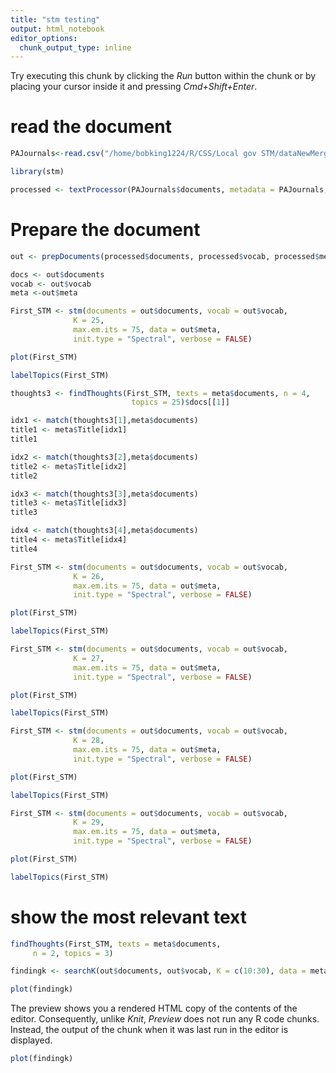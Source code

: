 ```yaml
---
title: "stm testing"
output: html_notebook
editor_options: 
  chunk_output_type: inline
---
```


Try executing this chunk by clicking the *Run* button within the chunk or by placing your cursor inside it and pressing *Cmd+Shift+Enter*. 

# read the document
```r
PAJournals<-read.csv("/home/bobking1224/R/CSS/Local gov STM/dataNewMerged.csv", stringsAsFactors = FALSE)
```

```r
library(stm)
```

```r
processed <- textProcessor(PAJournals$documents, metadata = PAJournals, removestopwords = TRUE, customstopwords = c("local government"))
```

# Prepare the document
```r
out <- prepDocuments(processed$documents, processed$vocab, processed$meta)
```
```r
docs <- out$documents
vocab <- out$vocab
meta <-out$meta
```

```r
First_STM <- stm(documents = out$documents, vocab = out$vocab,
              K = 25, 
              max.em.its = 75, data = out$meta,
              init.type = "Spectral", verbose = FALSE)
```

```r
plot(First_STM)
```

```r
labelTopics(First_STM)
```

```r
thoughts3 <- findThoughts(First_STM, texts = meta$documents, n = 4, 
                           topics = 25)$docs[[1]]

idx1 <- match(thoughts3[1],meta$documents)
title1 <- meta$Title[idx1]
title1

idx2 <- match(thoughts3[2],meta$documents)
title2 <- meta$Title[idx2]
title2

idx3 <- match(thoughts3[3],meta$documents)
title3 <- meta$Title[idx3]
title3

idx4 <- match(thoughts3[4],meta$documents)
title4 <- meta$Title[idx4]
title4
```

```r
First_STM <- stm(documents = out$documents, vocab = out$vocab,
              K = 26, 
              max.em.its = 75, data = out$meta,
              init.type = "Spectral", verbose = FALSE)
```

```r
plot(First_STM)
```

```r
labelTopics(First_STM)
```

```r
First_STM <- stm(documents = out$documents, vocab = out$vocab,
              K = 27, 
              max.em.its = 75, data = out$meta,
              init.type = "Spectral", verbose = FALSE)
```

```r
plot(First_STM)
```

```r
labelTopics(First_STM)
```

```r
First_STM <- stm(documents = out$documents, vocab = out$vocab,
              K = 28, 
              max.em.its = 75, data = out$meta,
              init.type = "Spectral", verbose = FALSE)
```

```r
plot(First_STM)
```

```r
labelTopics(First_STM)
```

```r
First_STM <- stm(documents = out$documents, vocab = out$vocab,
              K = 29, 
              max.em.its = 75, data = out$meta,
              init.type = "Spectral", verbose = FALSE)
```

```r
plot(First_STM)
```

```r
labelTopics(First_STM)
```


# show the most relevant text
```r

findThoughts(First_STM, texts = meta$documents,
     n = 2, topics = 3)
```

```r
findingk <- searchK(out$documents, out$vocab, K = c(10:30), data = meta, verbose=FALSE)

plot(findingk)
```
     
The preview shows you a rendered HTML copy of the contents of the editor. Consequently, unlike *Knit*, *Preview* does not run any R code chunks. Instead, the output of the chunk when it was last run in the editor is displayed.
```r
plot(findingk)
```

